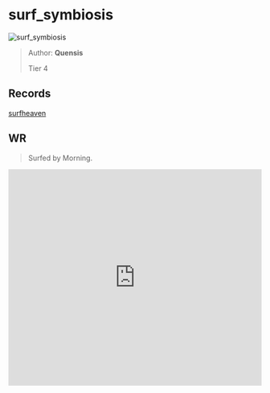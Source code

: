 
# surf_symbiosis

![surf_symbiosis](https://raw.githubusercontent.com/Sayt123/SurfMapPics/Maps-and-bonuses/csgo/surf_symbiosis.jpg)

> Author: **Quensis**
>
> Tier 4

## Records

[surfheaven](https://surfheaven.eu/map/surf_symbiosis)

## WR

> Surfed by Morning.

<iframe
width="100%"
height="430"
src="https://www.youtube.com/embed/NFKhz2e-3EQ"
frameborder="0"
allow="accelerometer; autoplay; clipboard-write; encrypted-media; gyroscope; picture-in-picture"
allowFullScreen
/>

```md

[Surf Timer] - Morning finished in 01:05:60 (WR -00:01:31)
[Surf Timer] - Morning beat the map record! Rank: 1/176


```
                